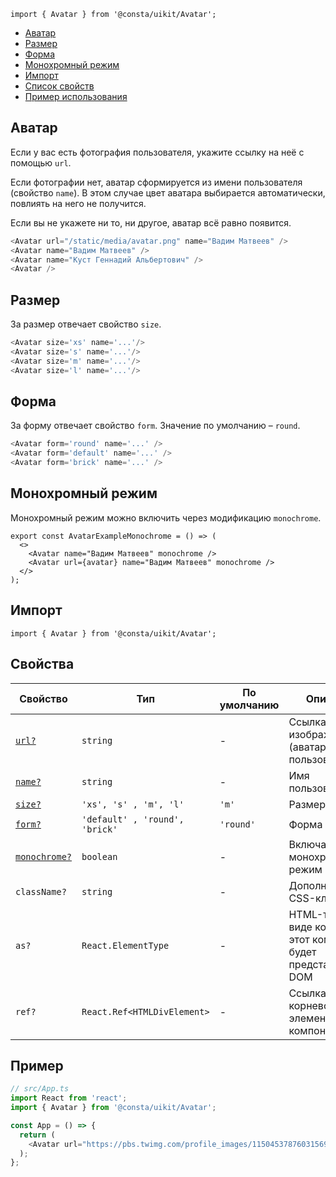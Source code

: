 
```tsx
import { Avatar } from '@consta/uikit/Avatar';
```

<MdxMenu>

- [Аватар](#аватар)
- [Размер](#размер)
- [Форма](#форма)
- [Монохромный режим](#монохромный-режим)
- [Импорт](#импорт)
- [Список свойств](#свойства)
- [Пример использования](#пример)

</MdxMenu>

## Аватар

Если у вас есть фотография пользователя, укажите ссылку на неё с помощью `url`.

Если фотографии нет, аватар сформируется из имени пользователя (свойство `name`). В этом случае цвет аватара выбирается автоматически, повлиять на него не получится.

Если вы не укажете ни то, ни другое, аватар всё равно появится.

```ts
<Avatar url="/static/media/avatar.png" name="Вадим Матвеев" />
<Avatar name="Вадим Матвеев" />
<Avatar name="Куст Геннадий Альбертович" />
<Avatar />
```

<AvatarExampleImage />

## Размер

За размер отвечает свойство `size`.

```ts
<Avatar size='xs' name='...'/>
<Avatar size='s' name='...'/>
<Avatar size='m' name='...'/>
<Avatar size='l' name='...'/>
```

<AvatarExampleSize />

## Форма

За форму отвечает свойство `form`. Значение по умолчанию – `round`.

```ts
<Avatar form='round' name='...' />
<Avatar form='default' name='...' />
<Avatar form='brick' name='...' />
```

<AvatarExampleForm />

## Монохромный режим

Монохромный режим можно включить через модификацию `monochrome`.

```tsx
export const AvatarExampleMonochrome = () => (
  <>
    <Avatar name="Вадим Матвеев" monochrome />
    <Avatar url={avatar} name="Вадим Матвеев" monochrome />
  </>
);
```

<AvatarExampleMonochrome />

## Импорт

```tsx
import { Avatar } from '@consta/uikit/Avatar';
```

## Свойства

| Свойство                            | Тип                            | По умолчанию | Описание                                                         |
| ----------------------------------- | ------------------------------ | ------------ | ---------------------------------------------------------------- |
| [`url?`](#аватар)                   | `string`                       | -            | Ссылка на изображение (аватар пользователя)                      |
| [`name?`](#аватар)                  | `string`                       | -            | Имя пользователя                                                 |
| [`size?`](#размер)                  | `'xs', 's' , 'm', 'l'`         | `'m'`        | Размер аватара                                                   |
| [`form?`](#форма)                   | `'default' , 'round', 'brick'` | `'round'`    | Форма аватара                                                    |
| [`monochrome?`](#монохромный-режим) | `boolean`                      | -            | Включает монохромный режим                                       |
| `className?`                        | `string`                       | -            | Дополнительный CSS-класс                                         |
| `as?`                               | `React.ElementType`            | -            | HTML-тег, в виде которого этот компонент будет представлен в DOM |
| `ref?`                              | `React.Ref<HTMLDivElement>`    | -            | Ссылка на корневой DOM-элемент этого компонента                  |

## Пример

```ts
// src/App.ts
import React from 'react';
import { Avatar } from '@consta/uikit/Avatar';

const App = () => {
  return (
    <Avatar url="https://pbs.twimg.com/profile_images/1150453787603156992/DoiKLDMY_400x400.png" />
  );
};
```
